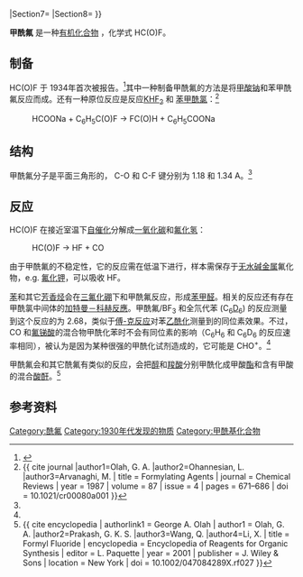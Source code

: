 {{chembox
| Watchedfields = changed
| verifiedrevid = 402255088
| Name =
| ImageFileL1 = Formyl-fluoride-2D.png
| ImageNameL1 = Formyl fluoride
| ImageFileR1 = Formyl-fluoride-3D-vdW.png
| ImageNameR1 = Formyl fluoride
| PIN = Formyl fluoride
| OtherNames =
|Section1={{Chembox Identifiers
| SMILES = FC=O
| ChemSpiderID_Ref = {{chemspidercite|correct|chemspider}}
| ChemSpiderID = 14424
| PubChem = 15153
| InChI = 1/CHFO/c2-1-3/h1H
| InChIKey = NHGVZTMBVDFPHJ-UHFFFAOYAX
| StdInChI_Ref = {{stdinchicite|correct|chemspider}}
| StdInChI = 1S/CHFO/c2-1-3/h1H
| StdInChIKey_Ref = {{stdinchicite|correct|chemspider}}
| StdInChIKey = NHGVZTMBVDFPHJ-UHFFFAOYSA-N
| CASNo_Ref = {{cascite|correct|??}}
| CASNo = 1493-02-3
| UNII_Ref = {{fdacite|correct|FDA}}
| UNII = 0UY0U66165
  }}
|Section2={{Chembox Properties
| C=1 | H=1 | F=1 | O=1
| Appearance = 无色气体
| Density = 
| Solubility = 分解
| SolubleOther = 溶于碳氯化合物和[[氟利昂|氟利昂]]
| MeltingPtC = -142
| BoilingPtC = -29
  }}
|Section3={{Chembox Structure
| Dipole = 2.02 [[德拜|D]]<ref name=LeB>{{ cite journal |author1=LeBlanc, O. H. Jr. |author2=Laurie, V. W. |author3=Gwinn, W. D. | title = Microwave Spectrum, Structure, and Dipole Moment of Formyl Fluoride | journal = The Journal of Chemical Physics | year = 1960 | volume = 33 | issue = 2 | pages = 598–600 | doi = 10.1063/1.1731191 }}</ref>
  }}
|Section7={{Chembox Hazards
| ExternalSDS =
| MainHazards = 有毒
  }}
|Section8={{Chembox Related
| OtherCpds= [[甲酸|甲酸]]<br />[[氢氟酸|氢氟酸]]<br />[[碳酰氟|碳酰氟]]
  }}
}}

'''甲酰氟''' 是一种[[有机化合物|有机化合物]] ，化学式 HC(O)F。

==制备==
HC(O)F 于 1934年首次被报告。<ref>{{cite journal |author1=Nesmejanow, A. N. |author2=Kahn, E. J. | title = Über die unmittelbare Synthese von Säure-fluoriden aus Säuren und die Herstellung von Formylfluorid | journal = Chemische Berichte | year = 1934 | volume = 67 | issue = 3 | pages = 370–373 | doi = 10.1002/cber.19340670303 }}</ref>其中一种制备甲酰氟的方法是将[[甲酸钠|甲酸钠]]和苯甲酰氟反应而成。还有一种原位反应是反应[[氟化氢钾|KHF<sub>2</sub>]] 和 [[苯甲酰氯|苯甲酰氯]]：<ref name=Olah>{{ cite journal |author1=Olah, G. A. |author2=Ohannesian, L. |author3=Arvanaghi, M. | title = Formylating Agents | journal = Chemical Reviews | year = 1987 | volume = 87 | issue = 4 | pages = 671–686 | doi = 10.1021/cr00080a001 }}</ref>

:HCOONa +  C<sub>6</sub>H<sub>5</sub>C(O)F  →  FC(O)H  +  C<sub>6</sub>H<sub>5</sub>COONa

==结构==
甲酰氟分子是平面三角形的， C-O 和 C-F 键分别为 1.18 和 1.34 A。<ref name=LeB/>

==反应==
HC(O)F 在接近室温下[[自催化反应|自催化]]分解成[[一氧化碳|一氧化碳]]和[[氟化氢|氟化氢]]：

:HC(O)F  →  HF  +  CO

由于甲酰氟的不稳定性，它的反应需在低温下进行，样本需保存于[[无水|无水]][[碱金属|碱金属]]氟化物，e.g. [[氟化钾|氟化钾]]，可以吸收 HF。

[[苯|苯]]和其它[[芳香烃|芳香烃]]会在[[三氟化硼|三氟化硼]]下和甲酰氟反应，形成[[苯甲醛|苯甲醛]]。相关的反应还有存在甲酰氯中间体的[[加特曼－科赫反應|加特曼－科赫反應]]。甲酰氟/BF<sub>3</sub> 和全氘代苯 (C<sub>6</sub>[[氘|D]]<sub>6</sub>) 的反应测量到这个反应的{{le|动力同位素效果|kinetic isotope effect}}为 2.68，类似于[[傅-克反应|傅-克反应]]对苯[[乙酰化|乙酰化]]测量到的同位素效果。不过， CO 和[[氟锑酸|氟锑酸]]的混合物甲酰化苯时不会有同位素的影响（C<sub>6</sub>H<sub>6</sub> 和 C<sub>6</sub>D<sub>6</sub> 的反应速率相同），被认为是因为某种很强的甲酰化试剂造成的，它可能是 CHO<sup>+</sup>。<ref name=Olah/>

甲酰氟会和其它酰氟有类似的反应，会把[[醇|醇]]和[[羧酸|羧酸]]分别甲酰化成甲酸[[酯|酯]]和含有甲酸的混合[[酸酐|酸酐]]。<ref>{{ cite encyclopedia | authorlink1 = George A. Olah | author1 = Olah, G. A. |author2=Prakash, G. K. S. |author3=Wang, Q. |author4=Li, X. | title = Formyl Fluoride | encyclopedia = Encyclopedia of Reagents for Organic Synthesis | editor = L. Paquette | year = 2001 | publisher = J. Wiley & Sons | location = New York | doi = 10.1002/047084289X.rf027 }}</ref>

==参考资料==
{{reflist}}

[[Category:酰氟|Category:酰氟]]
[[Category:1930年代发现的物质|Category:1930年代发现的物质]]
[[Category:甲酰基化合物|Category:甲酰基化合物]]